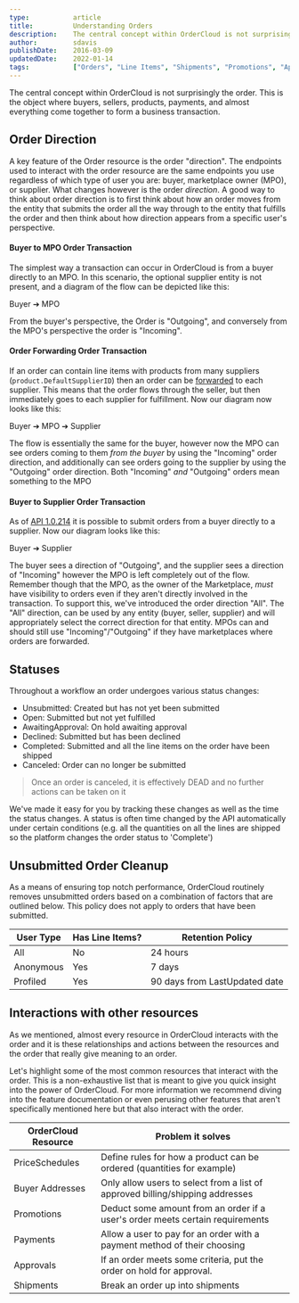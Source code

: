 ```yaml
---
type:           article
title:          Understanding Orders
description:    The central concept within OrderCloud is not surprisingly the order. This is the object where buyers, sellers, products, payments, and almost everything come together to form a business transaction.
author:         sdavis
publishDate:    2016-03-09
updatedDate:    2022-01-14
tags:           ["Orders", "Line Items", "Shipments", "Promotions", "Approval Rules", "Buyer Addresses", "Payments"]
---
```


The central concept within OrderCloud is not surprisingly the order. This is the object where buyers, sellers, products, payments, and almost everything come together to form a business transaction.

## Order Direction

A key feature of the Order resource is the order "direction". The endpoints used to interact with the order resource are the same endpoints you use regardless of which type of user you are: buyer, marketplace owner (MPO), or supplier. What changes however is the order _direction_. A good way to think about order direction is to first think about how an order moves from the entity that submits the order all the way through to the entity that fulfills the order and then think about how direction appears from a specific user's perspective.

#### Buyer to MPO Order Transaction
The simplest way a transaction can occur in OrderCloud is from a buyer directly to an MPO. In this scenario, the optional supplier entity is not present, and a diagram of the flow can be depicted like this:

Buyer ➔ MPO

From the buyer's perspective, the Order is "Outgoing", and conversely from the MPO's perspective the order is "Incoming".

#### Order Forwarding Order Transaction
If an order can contain line items with products from many suppliers (`product.DefaultSupplierID`) then an order can be [forwarded](https://ordercloud.io/api-reference/orders-and-fulfillment/orders/forward) to each supplier. This means that the order flows through the seller, but then immediately goes to each supplier for fulfillment. Now our diagram now looks like this:

Buyer ➔ MPO ➔ Supplier

The flow is essentially the same for the buyer, however now the MPO can see orders coming to them _from the buyer_ by using the "Incoming" order direction, and additionally can see orders going to the supplier by using the "Outgoing" order direction. Both "Incoming" _and_ "Outgoing" orders mean something to the MPO

#### Buyer to Supplier Order Transaction

As of [API 1.0.214](https://ordercloud.io/release-notes/v1.0.214) it is possible to submit orders from a buyer directly to a supplier. Now our diagram looks like this:

Buyer ➔ Supplier

The buyer sees a direction of "Outgoing", and the supplier sees a direction of "Incoming" however the MPO is left completely out of the flow. Remember though that the MPO, as the owner of the Marketplace, *must* have visibility to orders even if they aren't directly involved in the transaction. To support this, we've introduced the order direction "All". The "All" direction, can be used by any entity (buyer, seller, supplier) and will appropriately select the correct direction for that entity. MPOs can and should still use "Incoming"/"Outgoing" if they have marketplaces where orders are forwarded.

## Statuses

Throughout a workflow an order undergoes various status changes:

- Unsubmitted: Created but has not yet been submitted
- Open: Submitted but not yet fulfilled
- AwaitingApproval: On hold awaiting approval
- Declined: Submitted but has been declined
- Completed: Submitted and all the line items on the order have been shipped
- Canceled: Order can no longer be submitted

> Once an order is canceled, it is effectively DEAD and no further actions can be taken on it

We've made it easy for you by tracking these changes as well as the time the status changes. A status is often time changed by the API automatically under certain conditions (e.g. all the quantities on all the lines are shipped so the platform changes the order status to 'Complete')

## Unsubmitted Order Cleanup
As a means of ensuring top notch performance, OrderCloud routinely removes unsubmitted orders based on a combination of factors that are outlined below. This policy does not apply to orders that have been submitted.

| User Type             | Has Line Items? | Retention Policy              |
|-----------------------|-----------------|-------------------------------|
| All                   | No              | 24 hours                      |
| Anonymous             | Yes             | 7 days                        |
| Profiled              | Yes             | 90 days from LastUpdated date |  


## Interactions with other resources

As we mentioned, almost every resource in OrderCloud interacts with the order and it is these relationships and actions between the resources and the order that really give meaning to an order.

Let's highlight some of the most common resources that interact with the order. This is a non-exhaustive list that is meant to give you quick insight into the power of OrderCloud. For more information we recommend diving into the feature documentation or even perusing other features that aren't specifically mentioned here but that also interact with the order.

| OrderCloud Resource | Problem it solves                                                             |
| ------------------- | ----------------------------------------------------------------------------- |
| PriceSchedules      | Define rules for how a product can be ordered (quantities for example)        |
| Buyer Addresses     | Only allow users to select from a list of approved billing/shipping addresses |
| Promotions          | Deduct some amount from an order if a user's order meets certain requirements |
| Payments            | Allow a user to pay for an order with a payment method of their choosing      |
| Approvals           | If an order meets some criteria, put the order on hold for approval.          |
| Shipments           | Break an order up into shipments                                              |
